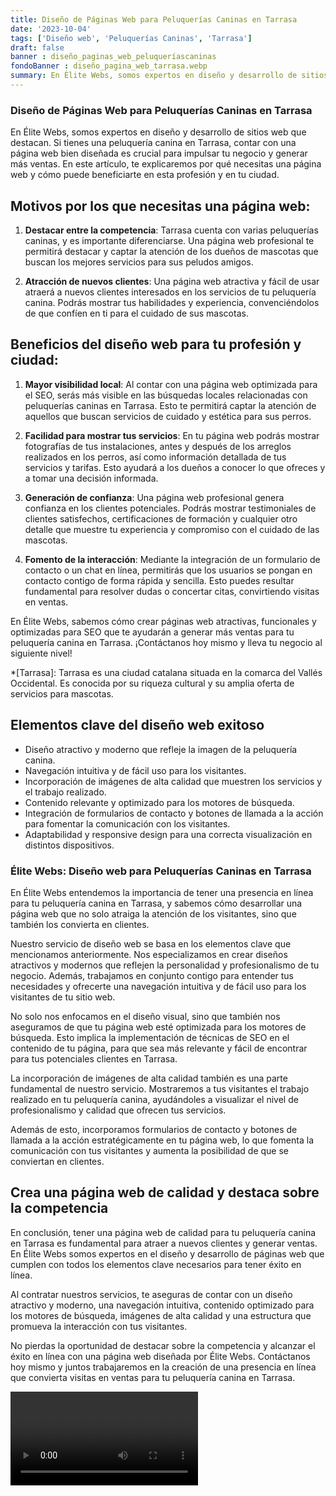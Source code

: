 ```yaml
---
title: Diseño de Páginas Web para Peluquerías Caninas en Tarrasa
date: '2023-10-04'
tags: ['Diseño web', 'Peluquerías Caninas', 'Tarrasa']
draft: false
banner : diseño_paginas_web_peluqueríascaninas
fondoBanner : diseño_pagina_web_tarrasa.webp
summary: En Élite Webs, somos expertos en diseño y desarrollo de sitios web que destacan. Si tienes una peluquería canina en Tarrasa, contar con una página web bien diseñada es crucial para impulsar tu negocio y generar más ventas. En este artículo, te explicaremos por qué necesitas una página web y cómo puede beneficiarte en esta profesión y en tu ciudad.
---
```


### Diseño de Páginas Web para Peluquerías Caninas en Tarrasa

En Élite Webs, somos expertos en diseño y desarrollo de sitios web que destacan. Si tienes una peluquería canina en Tarrasa, contar con una página web bien diseñada es crucial para impulsar tu negocio y generar más ventas. En este artículo, te explicaremos por qué necesitas una página web y cómo puede beneficiarte en esta profesión y en tu ciudad.

## Motivos por los que necesitas una página web:

1. **Destacar entre la competencia**: Tarrasa cuenta con varias peluquerías caninas, y es importante diferenciarse. Una página web profesional te permitirá destacar y captar la atención de los dueños de mascotas que buscan los mejores servicios para sus peludos amigos.

2. **Atracción de nuevos clientes**: Una página web atractiva y fácil de usar atraerá a nuevos clientes interesados en los servicios de tu peluquería canina. Podrás mostrar tus habilidades y experiencia, convenciéndolos de que confíen en ti para el cuidado de sus mascotas.

## Beneficios del diseño web para tu profesión y ciudad:

1. **Mayor visibilidad local**: Al contar con una página web optimizada para el SEO, serás más visible en las búsquedas locales relacionadas con peluquerías caninas en Tarrasa. Esto te permitirá captar la atención de aquellos que buscan servicios de cuidado y estética para sus perros.

2. **Facilidad para mostrar tus servicios**: En tu página web podrás mostrar fotografías de tus instalaciones, antes y después de los arreglos realizados en los perros, así como información detallada de tus servicios y tarifas. Esto ayudará a los dueños a conocer lo que ofreces y a tomar una decisión informada.

3. **Generación de confianza**: Una página web profesional genera confianza en los clientes potenciales. Podrás mostrar testimoniales de clientes satisfechos, certificaciones de formación y cualquier otro detalle que muestre tu experiencia y compromiso con el cuidado de las mascotas.

4. **Fomento de la interacción**: Mediante la integración de un formulario de contacto o un chat en línea, permitirás que los usuarios se pongan en contacto contigo de forma rápida y sencilla. Esto puedes resultar fundamental para resolver dudas o concertar citas, convirtiendo visitas en ventas.

En Élite Webs, sabemos cómo crear páginas web atractivas, funcionales y optimizadas para SEO que te ayudarán a generar más ventas para tu peluquería canina en Tarrasa. ¡Contáctanos hoy mismo y lleva tu negocio al siguiente nivel!

*[Tarrasa]: Tarrasa es una ciudad catalana situada en la comarca del Vallés Occidental. Es conocida por su riqueza cultural y su amplia oferta de servicios para mascotas.

<GifSeo />

<Cta />

## Elementos clave del diseño web exitoso

- Diseño atractivo y moderno que refleje la imagen de la peluquería canina.
- Navegación intuitiva y de fácil uso para los visitantes.
- Incorporación de imágenes de alta calidad que muestren los servicios y el trabajo realizado.
- Contenido relevante y optimizado para los motores de búsqueda.
- Integración de formularios de contacto y botones de llamada a la acción para fomentar la comunicación con los visitantes.
- Adaptabilidad y responsive design para una correcta visualización en distintos dispositivos.

### Élite Webs: Diseño web para Peluquerías Caninas en Tarrasa

En Élite Webs entendemos la importancia de tener una presencia en línea para tu peluquería canina en Tarrasa, y sabemos cómo desarrollar una página web que no solo atraiga la atención de los visitantes, sino que también los convierta en clientes.

Nuestro servicio de diseño web se basa en los elementos clave que mencionamos anteriormente. Nos especializamos en crear diseños atractivos y modernos que reflejen la personalidad y profesionalismo de tu negocio. Además, trabajamos en conjunto contigo para entender tus necesidades y ofrecerte una navegación intuitiva y de fácil uso para los visitantes de tu sitio web.

No solo nos enfocamos en el diseño visual, sino que también nos aseguramos de que tu página web esté optimizada para los motores de búsqueda. Esto implica la implementación de técnicas de SEO en el contenido de tu página, para que sea más relevante y fácil de encontrar para tus potenciales clientes en Tarrasa.

La incorporación de imágenes de alta calidad también es una parte fundamental de nuestro servicio. Mostraremos a tus visitantes el trabajo realizado en tu peluquería canina, ayudándoles a visualizar el nivel de profesionalismo y calidad que ofrecen tus servicios.

Además de esto, incorporamos formularios de contacto y botones de llamada a la acción estratégicamente en tu página web, lo que fomenta la comunicación con tus visitantes y aumenta la posibilidad de que se conviertan en clientes.

## Crea una página web de calidad y destaca sobre la competencia

En conclusión, tener una página web de calidad para tu peluquería canina en Tarrasa es fundamental para atraer a nuevos clientes y generar ventas. En Élite Webs somos expertos en el diseño y desarrollo de páginas web que cumplen con todos los elementos clave necesarios para tener éxito en línea.

Al contratar nuestros servicios, te aseguras de contar con un diseño atractivo y moderno, una navegación intuitiva, contenido optimizado para los motores de búsqueda, imágenes de alta calidad y una estructura que promueva la interacción con tus visitantes.

No pierdas la oportunidad de destacar sobre la competencia y alcanzar el éxito en línea con una página web diseñada por Élite Webs. Contáctanos hoy mismo y juntos trabajaremos en la creación de una presencia en línea que convierta visitas en ventas para tu peluquería canina en Tarrasa.

<Video />

<CtaBot job='Peluquerías Caninas' city='Tarrasa'/>

<Gmaps query='Tarrasa+españa+maps' />